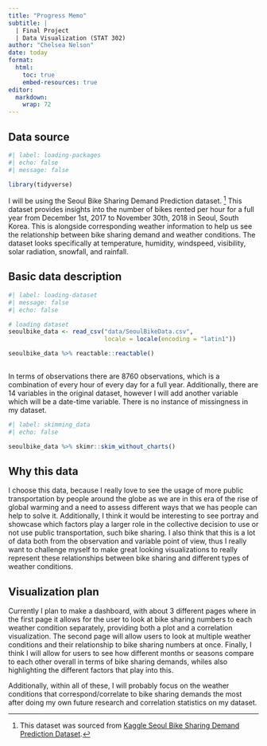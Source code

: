 ```yaml
---
title: "Progress Memo"
subtitle: |
  | Final Project 
  | Data Visualization (STAT 302)
author: "Chelsea Nelson"
date: today
format:
  html:
    toc: true
    embed-resources: true
editor: 
  markdown: 
    wrap: 72
---
```


## Data source

```r
#| label: loading-packages
#| echo: false
#| message: false

library(tidyverse)
```

I will be using the Seoul Bike Sharing Demand Prediction dataset. [^1]
This dataset provides insights into the number of bikes rented per hour
for a full year from December 1st, 2017 to November 30th, 2018 in Seoul,
South Korea. This is alongside corresponding weather information to help
us see the relationship between bike sharing demand and weather
conditions. The dataset looks specifically at temperature, humidity,
windspeed, visibility, solar radiation, snowfall, and rainfall.

[^1]: This dataset was sourced from [Kaggle Seoul Bike Sharing Demand
    Prediction
    Dataset](https://www.kaggle.com/datasets/joebeachcapital/seoul-bike-sharing/data).

## Basic data description

```r
#| label: loading-dataset
#| message: false
#| echo: false

# loading dataset
seoulbike_data <- read_csv("data/SeoulBikeData.csv",  
                           locale = locale(encoding = "latin1"))

seoulbike_data %>% reactable::reactable()
 

```

In terms of observations there are 8760 observations, which is a
combination of every hour of every day for a full year. Additionally,
there are 14 variables in the original dataset, however I will add
another variable which will be a date-time variable. There is no
instance of missingness in my dataset.

```r
#| label: skimming_data 
#| echo: false

seoulbike_data %>% skimr::skim_without_charts() 
```

## Why this data

I choose this data, because I really love to see the usage of more
public transportation by people around the globe as we are in this era
of the rise of global warming and a need to assess different ways that
we has people can help to solve it. Additionally, I think it would be
interesting to see portray and showcase which factors play a larger role
in the collective decision to use or not use public transportation, such
bike sharing. I also think that this is a lot of data both from the
observation and variable point of view, thus I really want to challenge
myself to make great looking visualizations to really represent these
relationships between bike sharing and different types of weather
conditions.

## Visualization plan

Currently I plan to make a dashboard, with about 3 different pages where
in the first page it allows for the user to look at bike sharing numbers
to each weather condition separately, providing both a plot and a
correlation visualization. The second page will allow users to look at
multiple weather conditions and their relationship to bike sharing
numbers at once. Finally, I think I will allow for users to see how
different months or seasons compare to each other overall in terms of
bike sharing demands, whiles also highlighting the different factors
that play into this.

Additionally, within all of these, I will probably focus on the weather
conditions that correspond/correlate to bike sharing demands the most
after doing my own future research and correlation statistics on my
dataset.
